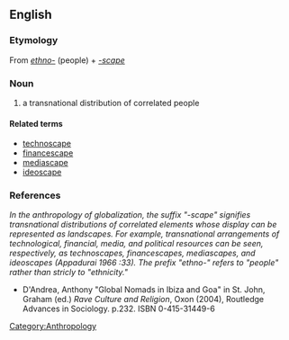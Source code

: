 ==English==

===Etymology===
From {{AGr.}} ''[[ethno-]]'' (people) + ''[[-scape]]''

===Noun===
{{en-noun}}

# a transnational distribution of correlated people

====Related terms====
* [[technoscape]]
* [[financescape]]
* [[mediascape]]
* [[ideoscape]]

===References===
''In the anthropology of globalization, the suffix "-scape" signifies transnational distributions of correlated elements whose display can be represented as landscapes. For example, transnational arrangements of technological, financial, media, and political resources can be seen, respectively, as technoscapes, financescapes, mediascapes, and ideoscapes (Appadurai 1966 :33). The prefix "ethno-" refers to "people" rather than stricly to "ethnicity."''
*D'Andrea, Anthony "Global Nomads in Ibiza and Goa" in St. John, Graham (ed.) ''Rave Culture and Religion'', Oxon (2004), Routledge Advances in Sociology. p.232. ISBN 0-415-31449-6

[[Category:Anthropology]]